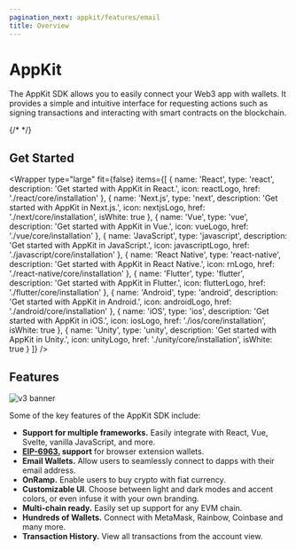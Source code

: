```yaml
---
pagination_next: appkit/features/email
title: Overview
---
```




# AppKit

The AppKit SDK allows you to easily connect your Web3 app with wallets. It provides a simple and
intuitive interface for requesting actions such as signing transactions and interacting with smart
contracts on the blockchain.

{/* <W3MQuickStart /> */}

## Get Started

<Wrapper
  type="large"
  fit={false}
  items={[
    {
      name: 'React',
      type: 'react',
      description: 'Get started with AppKit in React.',
      icon: reactLogo,
      href: './react/core/installation'
    },
    {
      name: 'Next.js',
      type: 'next',
      description: 'Get started with AppKit in Next.js.',
      icon: nextjsLogo,
      href: './next/core/installation',
      isWhite: true
    },
    {
      name: 'Vue',
      type: 'vue',
      description: 'Get started with AppKit in Vue.',
      icon: vueLogo,
      href: './vue/core/installation'
    },
    {
      name: 'JavaScript',
      type: 'javascript',
      description: 'Get started with AppKit in JavaScript.',
      icon: javascriptLogo,
      href: './javascript/core/installation'
    },
    {
      name: 'React Native',
      type: 'react-native',
      description: 'Get started with AppKit in React Native.',
      icon: rnLogo,
      href: './react-native/core/installation'
    },
    {
      name: 'Flutter',
      type: 'flutter',
      description: 'Get started with AppKit in Flutter.',
      icon: flutterLogo,
      href: './flutter/core/installation'
    },
    {
      name: 'Android',
      type: 'android',
      description: 'Get started with AppKit in Android.',
      icon: androidLogo,
      href: './android/core/installation'
    },
    {
      name: 'iOS',
      type: 'ios',
      description: 'Get started with AppKit in iOS.',
      icon: iosLogo,
      href: './ios/core/installation',
      isWhite: true
    },
    {
      name: 'Unity',
      type: 'unity',
      description: 'Get started with AppKit in Unity.',
      icon: unityLogo,
      href: './unity/core/installation',
      isWhite: true
    }
  ]}
/>

## Features

![v3 banner](../../static/img/v3.png)

Some of the key features of the AppKit SDK include:

- **Support for multiple frameworks.** Easily integrate with React, Vue, Svelte, vanilla JavaScript, and more.
- **[EIP-6963.](https://eips.ethereum.org/EIPS/eip-6963) support** for browser extension wallets.
- **Email Wallets.** Allow users to seamlessly connect to dapps with their email address.
- **OnRamp.** Enable users to buy crypto with fiat currency.
- **Customizable UI**. Choose between light and dark modes and accent colors, or even infuse it with your own branding.
- **Multi-chain ready.** Easily set up support for any EVM chain.
- **Hundreds of Wallets.** Connect with MetaMask, Rainbow, Coinbase and many more.
- **Transaction History.** View all transactions from the account view.
